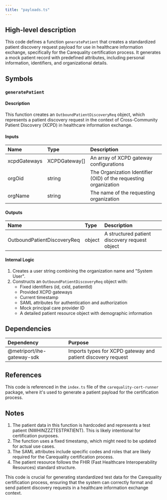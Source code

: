 ```yaml
---
title: "payloads.ts"
---
```


## High-level description
This code defines a function `generatePatient` that creates a standardized patient discovery request payload for use in healthcare information exchange, specifically for the Carequality certification process. It generates a mock patient record with predefined attributes, including personal information, identifiers, and organizational details.

## Symbols

### `generatePatient`
#### Description
This function creates an `OutboundPatientDiscoveryReq` object, which represents a patient discovery request in the context of Cross-Community Patient Discovery (XCPD) in healthcare information exchange.

#### Inputs
| Name | Type | Description |
|:-----|:-----|:------------|
| xcpdGateways | XCPDGateway[] | An array of XCPD gateway configurations |
| orgOid | string | The Organization Identifier (OID) of the requesting organization |
| orgName | string | The name of the requesting organization |

#### Outputs
| Name | Type | Description |
|:-----|:-----|:------------|
| OutboundPatientDiscoveryReq | object | A structured patient discovery request object |

#### Internal Logic
1. Creates a user string combining the organization name and "System User".
2. Constructs an `OutboundPatientDiscoveryReq` object with:
   - Fixed identifiers (id, cxId, patientId)
   - Provided XCPD gateways
   - Current timestamp
   - SAML attributes for authentication and authorization
   - Mock principal care provider ID
   - A detailed patient resource object with demographic information

## Dependencies
| Dependency | Purpose |
|:-----------|:--------|
| @metriport/ihe-gateway-sdk | Imports types for XCPD gateway and patient discovery request |

## References
This code is referenced in the `index.ts` file of the `carequality-cert-runner` package, where it's used to generate a patient payload for the certification process.

## Notes
1. The patient data in this function is hardcoded and represents a test patient (NWHINZZZTESTPATIENT). This is likely intentional for certification purposes.
2. The function uses a fixed timestamp, which might need to be updated for actual use cases.
3. The SAML attributes include specific codes and roles that are likely required for the Carequality certification process.
4. The patient resource follows the FHIR (Fast Healthcare Interoperability Resources) standard structure.

This code is crucial for generating standardized test data for the Carequality certification process, ensuring that the system can correctly format and send patient discovery requests in a healthcare information exchange context.